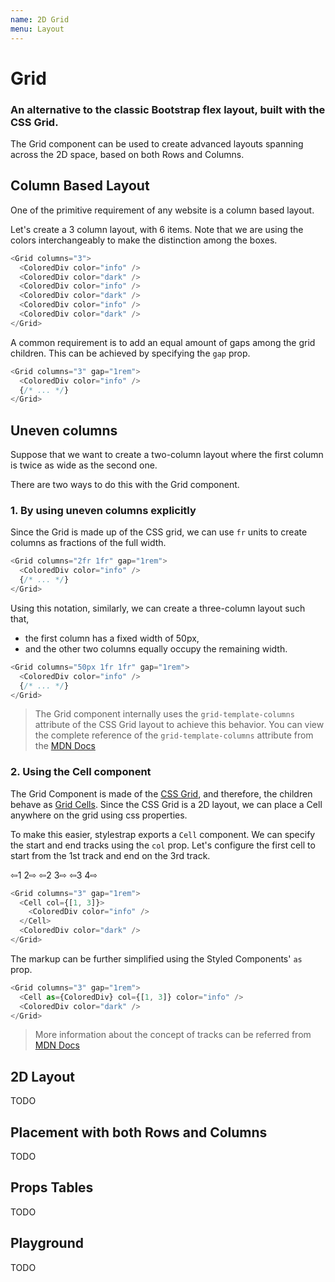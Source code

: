 ```yaml
---
name: 2D Grid
menu: Layout
---
```



# Grid
### An alternative to the classic Bootstrap flex layout, built with the CSS Grid.

The Grid component can be used to create advanced layouts spanning across the 2D
space, based on both Rows and Columns.

## Column Based Layout

One of the primitive requirement of any website is a column based layout.

Let's create a 3 column layout, with 6 items. Note that we are
using the colors interchangeably to make the distinction among the boxes.

<Preview>
  <Grid columns="3">
    <ColoredDiv color="info" />
    <ColoredDiv color="dark" />
    <ColoredDiv color="info" />
    <ColoredDiv color="dark" />
    <ColoredDiv color="info" />
    <ColoredDiv color="dark" />
  </Grid>
</Preview>

```typescript jsx
<Grid columns="3">
  <ColoredDiv color="info" />
  <ColoredDiv color="dark" />
  <ColoredDiv color="info" />
  <ColoredDiv color="dark" />
  <ColoredDiv color="info" />
  <ColoredDiv color="dark" />
</Grid>
```

A common requirement is to add an equal amount of gaps among the
grid children. This can be achieved by specifying the `gap` prop.

<Preview>
  <Grid columns="3" gap="0.5rem">
    <ColoredDiv color="info" />
    <ColoredDiv color="dark" />
    <ColoredDiv color="info" />
    <ColoredDiv color="dark" />
    <ColoredDiv color="info" />
    <ColoredDiv color="dark" />
  </Grid>
</Preview>

```typescript jsx
<Grid columns="3" gap="1rem">
  <ColoredDiv color="info" />
  {/* ... */}
</Grid>
```

## Uneven columns
Suppose that we want to create a two-column layout where the first
column is twice as wide as the second one.

There are two ways to do this with the Grid component.

### 1. By using uneven columns explicitly
Since the Grid is made up of the CSS grid, we can use `fr` units to
create columns as fractions of the full width.

<Preview>
  <Grid columns="2fr 1fr" gap="0.5rem">
    <ColoredDiv color="info" />
    <ColoredDiv color="dark" />
    <ColoredDiv color="dark" />
    <ColoredDiv color="info" />
  </Grid>
</Preview>

```typescript jsx
<Grid columns="2fr 1fr" gap="1rem">
  <ColoredDiv color="info" />
  {/* ... */}
</Grid>
```

Using this notation, similarly, we can create a three-column layout such that,
* the first column has a fixed width of 50px,
* and the other two columns equally occupy the remaining width.

<Preview>
  <Grid columns="50px 1fr 1fr" gap="0.5rem">
    <ColoredDiv color="info" />
    <ColoredDiv color="dark" />
    <ColoredDiv color="info" />
  </Grid>
</Preview>

```typescript jsx
<Grid columns="50px 1fr 1fr" gap="1rem">
  <ColoredDiv color="info" />
  {/* ... */}
</Grid>
```

> The Grid component internally uses the `grid-template-columns` attribute of the
CSS Grid layout to achieve this behavior. You can view the complete reference of the `grid-template-columns`
attribute from the [MDN Docs](https://developer.mozilla.org/en-US/docs/Web/CSS/grid-template-columns)

### 2. Using the Cell component
The Grid Component is made of the [CSS Grid](https://developer.mozilla.org/en-US/docs/Web/CSS/CSS_Grid_Layout),
and therefore, the children behave as [Grid Cells](https://developer.mozilla.org/en-US/docs/Glossary/Grid_cell).
Since the CSS Grid is a 2D layout, we can place a Cell anywhere on the grid using css properties.

To make this easier, stylestrap exports a `Cell` component. We can specify the start and end
tracks using the `col` prop. Let's configure the first cell to start from the 1st track and end
on the 3rd track.

<Preview>
  <Grid columns="3" gap="0.5rem">
    <Cell as={ColoredDiv} col={[1, 3]} color="info" />
    <ColoredDiv color="dark" />
    <ColoredDiv color="#ddd" css={{ display: 'flex',  justifyContent: 'space-between', height: 'initial' }}>
      <span>⇦1</span>
      <span>2⇨</span>
    </ColoredDiv>
    <ColoredDiv color="#ddd" css={{ display: 'flex',  justifyContent: 'space-between', height: 'initial' }}>
      <span>⇦2</span>
      <span>3⇨</span>
    </ColoredDiv>
    <ColoredDiv color="#ddd" css={{ display: 'flex',  justifyContent: 'space-between', height: 'initial' }}>
      <span>⇦3</span>
      <span>4⇨</span>
    </ColoredDiv>
  </Grid>
</Preview>

```typescript jsx
<Grid columns="3" gap="1rem">
  <Cell col={[1, 3]}>
    <ColoredDiv color="info" />
  </Cell>
  <ColoredDiv color="dark" />
</Grid>
```
The markup can be further simplified using the Styled Components' `as` prop.

```typescript jsx
<Grid columns="3" gap="1rem">
  <Cell as={ColoredDiv} col={[1, 3]} color="info" />
  <ColoredDiv color="dark" />
</Grid>
```

> More information about the concept of tracks can be referred
from [MDN Docs](https://developer.mozilla.org/en-US/docs/Glossary/Grid_tracks)

## 2D Layout
TODO

## Placement with both Rows and Columns
TODO

## Props Tables
TODO

## Playground
TODO